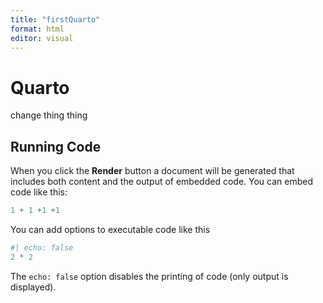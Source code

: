 ```yaml
---
title: "firstQuarto"
format: html
editor: visual
---
```


# Quarto

change thing thing 

## Running Code

When you click the **Render** button a document will be generated that includes both content and the output of embedded code. You can embed code like this:

```r
1 + 1 +1 +1
```

You can add options to executable code like this

```r
#| echo: false
2 * 2
```

The `echo: false` option disables the printing of code (only output is displayed).
